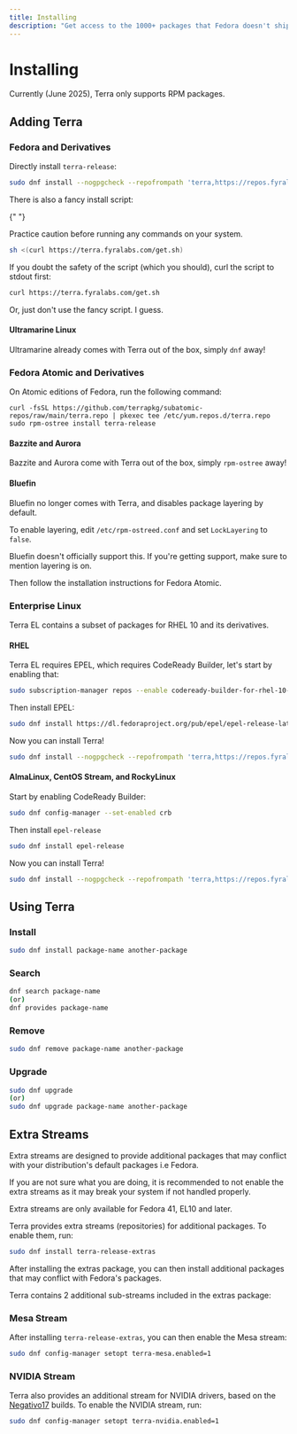 ```yaml
---
title: Installing
description: "Get access to the 1000+ packages that Fedora doesn't ship."
---
```



# Installing

Currently (June 2025), Terra only supports RPM packages.

## Adding Terra

### Fedora and Derivatives

Directly install `terra-release`:

```sh
sudo dnf install --nogpgcheck --repofrompath 'terra,https://repos.fyralabs.com/terra$releasever' terra-release
```

<Callout type="info">
  There is also a fancy install script:

{" "}

<Callout type="warning">
  Practice caution before running any commands on your system.
</Callout>

```sh
sh <(curl https://terra.fyralabs.com/get.sh)
```

If you doubt the safety of the script (which you should), curl the script to stdout first:

```sh
curl https://terra.fyralabs.com/get.sh
```

Or, just don't use the fancy script. I guess.

</Callout>

#### Ultramarine Linux

Ultramarine already comes with Terra out of the box, simply `dnf` away!

### Fedora Atomic and Derivatives

On Atomic editions of Fedora, run the following command:

```
curl -fsSL https://github.com/terrapkg/subatomic-repos/raw/main/terra.repo | pkexec tee /etc/yum.repos.d/terra.repo
sudo rpm-ostree install terra-release
```

#### Bazzite and Aurora

Bazzite and Aurora come with Terra out of the box, simply `rpm-ostree` away!

#### Bluefin

Bluefin no longer comes with Terra, and disables package layering by default.

To enable layering, edit `/etc/rpm-ostreed.conf` and set `LockLayering` to `false`.

<Callout type="warning">
  Bluefin doesn't officially support this. If you're getting support, make sure
  to mention layering is on.
</Callout>

Then follow the installation instructions for Fedora Atomic.

### Enterprise Linux

Terra EL contains a subset of packages for RHEL 10 and its derivatives.

#### RHEL

Terra EL requires EPEL, which requires CodeReady Builder, let's start by enabling that:

```sh
sudo subscription-manager repos --enable codeready-builder-for-rhel-10-$(arch)-rpms
```

Then install EPEL:

```sh
sudo dnf install https://dl.fedoraproject.org/pub/epel/epel-release-latest-10.noarch.rpm
```

Now you can install Terra!

```sh
sudo dnf install --nogpgcheck --repofrompath 'terra,https://repos.fyralabs.com/terrael$releasever' terra-release
```

#### AlmaLinux, CentOS Stream, and RockyLinux

Start by enabling CodeReady Builder:

```sh
sudo dnf config-manager --set-enabled crb
```

Then install `epel-release`

```sh
sudo dnf install epel-release
```

Now you can install Terra!

```sh
sudo dnf install --nogpgcheck --repofrompath 'terra,https://repos.fyralabs.com/terrael$releasever' terra-release
```

## Using Terra

### Install

```sh
sudo dnf install package-name another-package
```

### Search

```sh
dnf search package-name
(or)
dnf provides package-name
```

### Remove

```sh
sudo dnf remove package-name another-package
```

### Upgrade

```sh
sudo dnf upgrade
(or)
sudo dnf upgrade package-name another-package
```

## Extra Streams

<Callout type="warning">
  Extra streams are designed to provide additional packages that may conflict with your distribution's default packages i.e Fedora.

If you are not sure what you are doing, it is recommended to not enable the extra streams as it may break your system if not handled properly.

</Callout>

<Callout type="info">
  Extra streams are only available for Fedora 41, EL10 and later.
</Callout>

Terra provides extra streams (repositories) for additional packages. To enable them, run:

```sh
sudo dnf install terra-release-extras
```

After installing the extras package, you can then install additional packages that may conflict with Fedora's packages.

Terra contains 2 additional sub-streams included in the extras package:

### Mesa Stream

After installing `terra-release-extras`, you can then enable the Mesa stream:

```sh
sudo dnf config-manager setopt terra-mesa.enabled=1
```

### NVIDIA Stream

Terra also provides an additional stream for NVIDIA drivers, based on the [Negativo17](https://negativo17.org/) builds.
To enable the NVIDIA stream, run:

```sh
sudo dnf config-manager setopt terra-nvidia.enabled=1
```
